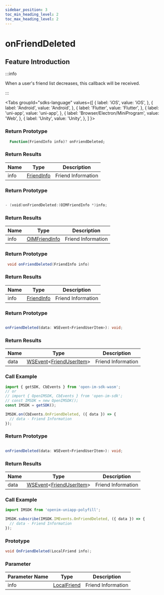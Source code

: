 ```yaml
---
sidebar_position: 3
toc_min_heading_level: 2
toc_max_heading_level: 2
---
```


# onFriendDeleted

## Feature Introduction

:::info

When a user's friend list decreases, this callback will be received.

:::

<Tabs
groupId="sdks-language"
values={[
{ label: 'iOS', value: 'iOS', },
{ label: 'Android', value: 'Android', },
{ label: 'Flutter', value: 'Flutter', },
{ label: 'uni-app', value: 'uni-app', },
{ label: 'Browser/Electron/MiniProgram', value: 'Web', },
{ label: 'Unity', value: 'Unity', },
]
}>

<TabItem value="Flutter">

### Return Prototype

```dart showLineNumbers
  Function(FriendInfo info)? onFriendDeleted;
```

### Return Results

| Name | Type                                         | Description       |
| ---- | -------------------------------------------- | ----------------- |
| info | [FriendInfo](/class/relation/friendInfo.mdx) | Friend Information |

</TabItem>

<TabItem value="iOS">

### Return Prototype

```swift showLineNumbers

- (void)onFriendDeleted:(OIMFriendInfo *)info;

```

### Return Results

| Name | Type                                          | Description       |
| ---- | --------------------------------------------- | ----------------- |
| info | [OIMFriendInfo](/class/relation/friendInfo.mdx) | Friend Information |

</TabItem>

<TabItem value="Android">

### Return Prototype

```java showLineNumbers
 void onFriendDeleted(FriendInfo info)
```

### Return Results

| Name | Type                                         | Description       |
| ---- | -------------------------------------------- | ----------------- |
| info | [FriendInfo](/class/relation/friendInfo.mdx) | Friend Information |

</TabItem>

<TabItem value="Web">

### Return Prototype

```ts showLineNumbers

onFriendDeleted(data: WSEvent<FriendUserItem>): void;

```

### Return Results

| Name | Type                                                                              | Description       |
| ---- | --------------------------------------------------------------------------------- | ----------------- |
| data | [WSEvent](/class/response.mdx)<[FriendUserItem](/class/relation/friendInfo.mdx)> | Friend Information |

### Call Example

```js showLineNumbers
import { getSDK, CbEvents } from 'open-im-sdk-wasm';
// or
// import { OpenIMSDK, CbEvents } from 'open-im-sdk';
// const IMSDK = new OpenIMSDK();
const IMSDK = getSDK();

IMSDK.on(CbEvents.OnFriendDeleted, ({ data }) => {
  // data - Friend Information
});
```

</TabItem>

<TabItem value="uni-app">

### Return Prototype

```ts showLineNumbers

onFriendDeleted(data: WSEvent<FriendUserItem>): void;

```

### Return Results

| Name | Type                                                                              | Description       |
| ---- | --------------------------------------------------------------------------------- | ----------------- |
| data | [WSEvent](/class/response.mdx)<[FriendUserItem](/class/relation/friendInfo.mdx)> | Friend Information |

### Call Example

```js showLineNumbers
import IMSDK from 'openim-uniapp-polyfill';

IMSDK.subscribe(IMSDK.IMEvents.OnFriendDeleted, ({ data }) => {
  // data - Friend Information
});
```

</TabItem>

<TabItem value="Unity">

### Prototype

```C# showLineNumbers
void OnFriendDeleted(LocalFriend info);
```

### Parameter

| Parameter Name  | Type                                                | Description     |
| ---- | --------------------------------------------------- | -------- |
| info | [LocalFriend](/class/relation/friendInfo.mdx) | Friend Information |

</TabItem>

</Tabs>